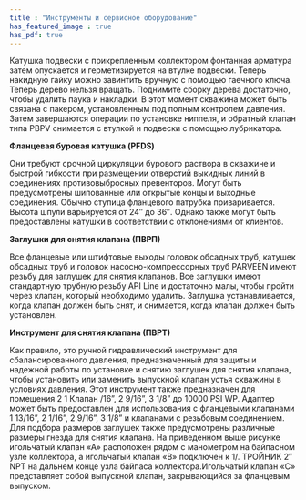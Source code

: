 ```yaml
---
title : "Инструменты и сервисное оборудование"
has_featured_image : true
has_pdf: true
---
```


Катушка подвески с прикрепленным коллектором фонтанная арматура затем опускается и герметизируется на втулке подвески. Теперь накидную гайку можно завинтить вручную с помощью гаечного ключа. Теперь дерево нельзя вращать. Поднимите сборку дерева достаточно, чтобы удалить паука и накладки. В этот момент скважина может быть связана с пакером, установленным под полным контролем давления. Затем завершаются операции по установке ниппеля, и обратный клапан типа PBPV снимается с втулкой и подвески с помощью лубрикатора.

**Фланцевая буровая катушка (PFDS)**

Они требуют срочной циркуляции бурового раствора в скважине и быстрой гибкости при размещении отверстий выкидных линий в соединениях противовыбросных превенторов. Могут быть предусмотрены шипованные или открытые концы и выходные соединения. Обычно ступица фланцевого патрубка приваривается. Высота шпули варьируется от 24″ до 36″. Однако также могут быть предоставлены катушки в соответствии с отклонениями от клиентов.

**Заглушки для снятия клапана (ПВРП)**

Все фланцевые или штифтовые выходы головок обсадных труб, катушек обсадных труб и головок насосно-компрессорных труб PARVEEN имеют резьбу для заглушек для снятия клапанов. Все заглушки имеют стандартную трубную резьбу API Line и достаточно малы, чтобы пройти через клапан, который необходимо удалить. Заглушка устанавливается, когда клапан должен быть снят, и снимается, когда клапан должен быть установлен.

**Инструмент для снятия клапана (ПВРТ)**

Как правило, это ручной гидравлический инструмент для сбалансированного давления, предназначенный для защиты и надежной работы по установке и снятию заглушек для снятия клапана, чтобы установить или заменить выпускной клапан устья скважины в условиях давления. Этот инструмент также предназначен для помещения 2 1 Клапан /16”, 2 9/16”, 3 1/8” до 10000 PSI WP. Адаптер может быть предоставлен для использования с фланцевыми клапанами 1 13/16”, 2 1/16”, 2 9/16”, 3 1/8” и клапанами с резьбовым соединением. Для подбора размеров заглушек также предусмотрены различные размеры гнезда для снятия клапана. На приведенном выше рисунке игольчатый клапан «А» расположен рядом с манометром на байпасном узле коллектора, а игольчатый клапан «В» подключен к 1/. ТРОЙНИК 2″ NPT на дальнем конце узла байпаса коллектора.Игольчатый клапан «C» представляет собой выпускной клапан, закрывающийся за фланцевым выпуском.
